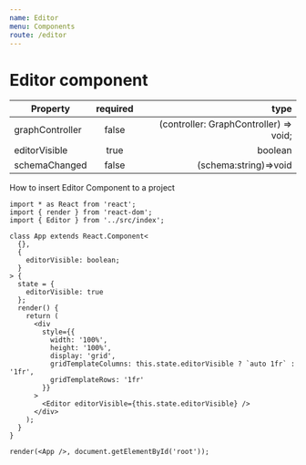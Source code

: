 ```yaml
---
name: Editor
menu: Components
route: /editor
---
```


# Editor component

| Property        | required |                                   type |
| --------------- | :------: | -------------------------------------: |
| graphController |  false   | (controller: GraphController) => void; |
| editorVisible   |   true   |                                boolean |
| schemaChanged   |  false   |                  (schema:string)=>void |

How to insert Editor Component to a project

```tsx
import * as React from 'react';
import { render } from 'react-dom';
import { Editor } from '../src/index';

class App extends React.Component<
  {},
  {
    editorVisible: boolean;
  }
> {
  state = {
    editorVisible: true
  };
  render() {
    return (
      <div
        style={{
          width: '100%',
          height: '100%',
          display: 'grid',
          gridTemplateColumns: this.state.editorVisible ? `auto 1fr` : '1fr',
          gridTemplateRows: '1fr'
        }}
      >
        <Editor editorVisible={this.state.editorVisible} />
      </div>
    );
  }
}

render(<App />, document.getElementById('root'));
```
